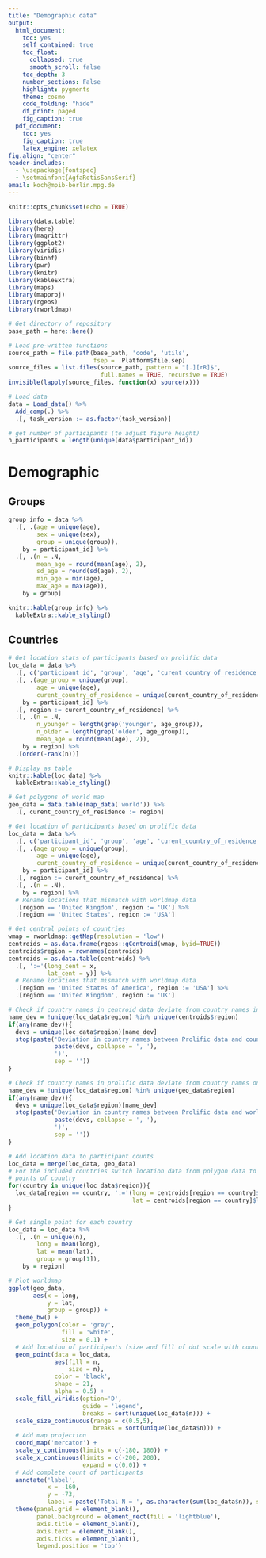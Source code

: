 ```yaml
---
title: "Demographic data"
output:
  html_document:
    toc: yes
    self_contained: true
    toc_float:
      collapsed: true
      smooth_scroll: false
    toc_depth: 3
    number_sections: False
    highlight: pygments
    theme: cosmo
    code_folding: "hide"
    df_print: paged
    fig_caption: true
  pdf_document:
    toc: yes
    fig_caption: true
    latex_engine: xelatex
fig.align: "center"
header-includes:
  - \usepackage{fontspec}
  - \setmainfont{AgfaRotisSansSerif}
email: koch@mpib-berlin.mpg.de
---
```


```r
knitr::opts_chunk$set(echo = TRUE)
```

```r
library(data.table)
library(here)
library(magrittr)
library(ggplot2)
library(viridis)
library(binhf)
library(pwr)
library(knitr)
library(kableExtra)
library(maps)
library(mapproj)
library(rgeos)
library(rworldmap)
```

```r
# Get directory of repository
base_path = here::here()

# Load pre-written functions
source_path = file.path(base_path, 'code', 'utils',
                        fsep = .Platform$file.sep)
source_files = list.files(source_path, pattern = "[.][rR]$",
                          full.names = TRUE, recursive = TRUE)
invisible(lapply(source_files, function(x) source(x)))
```

```r
# Load data
data = Load_data() %>%
  Add_comp(.) %>%
  .[, task_version := as.factor(task_version)]

# get number of participants (to adjust figure height)
n_participants = length(unique(data$participant_id))
```

# Demographic

## Groups

```r
group_info = data %>%
  .[, .(age = unique(age),
        sex = unique(sex),
        group = unique(group)),
    by = participant_id] %>%
  .[, .(n = .N,
        mean_age = round(mean(age), 2),
        sd_age = round(sd(age), 2),
        min_age = min(age),
        max_age = max(age)),
    by = group]

knitr::kable(group_info) %>%
  kableExtra::kable_styling()
```

## Countries

```r
# Get location stats of participants based on prolific data
loc_data = data %>%
  .[, c('participant_id', 'group', 'age', 'curent_country_of_residence')] %>%
  .[, .(age_group = unique(group),
        age = unique(age),
        curent_country_of_residence = unique(curent_country_of_residence)),
    by = participant_id] %>%
  .[, region := curent_country_of_residence] %>%
  .[, .(n = .N,
        n_younger = length(grep('younger', age_group)),
        n_older = length(grep('older', age_group)),
        mean_age = round(mean(age), 2)),
    by = region] %>%
  .[order(-rank(n))]

# Display as table
knitr::kable(loc_data) %>%
  kableExtra::kable_styling()
```


```r
# Get polygons of world map
geo_data = data.table(map_data('world')) %>%
  .[, curent_country_of_residence := region]

# Get location of participants based on prolific data
loc_data = data %>%
  .[, c('participant_id', 'group', 'age', 'curent_country_of_residence')] %>%
  .[, .(age_group = unique(group),
        age = unique(age),
        curent_country_of_residence = unique(curent_country_of_residence)),
    by = participant_id] %>%
  .[, region := curent_country_of_residence] %>%
  .[, .(n = .N),
    by = region] %>%
  # Rename locations that mismatch with worldmap data
  .[region == 'United Kingdom', region := 'UK'] %>%
  .[region == 'United States', region := 'USA']

# Get central points of countries
wmap = rworldmap::getMap(resolution = 'low')
centroids = as.data.frame(rgeos::gCentroid(wmap, byid=TRUE))
centroids$region = rownames(centroids)
centroids = as.data.table(centroids) %>%
  .[, ':='(long_cent = x,
           lat_cent = y)] %>%
  # Rename locations that mismatch with worldmap data
  .[region == 'United States of America', region := 'USA'] %>%
  .[region == 'United Kingdom', region := 'UK']

# Check if country names in centroid data deviate from country names in prolific data
name_dev = !unique(loc_data$region) %in% unique(centroids$region)
if(any(name_dev)){
  devs = unique(loc_data$region)[name_dev]
  stop(paste('Deviation in country names between Prolific data and country centers: c(',
             paste(devs, collapse = ', '),
             ')',
             sep = ''))
}

# Check if country names in prolific data deviate from country names on world map
name_dev = !unique(loc_data$region) %in% unique(geo_data$region)
if(any(name_dev)){
  devs = unique(loc_data$region)[name_dev]
  stop(paste('Deviation in country names between Prolific data and world map: c(',
             paste(devs, collapse = ', '),
             ')',
             sep = ''))
}

# Add location data to participant counts
loc_data = merge(loc_data, geo_data)
# For the included countries switch location data from polygon data to central 
# points of country
for(country in unique(loc_data$region)){
  loc_data[region == country, ':='(long = centroids[region == country]$long_cent,
                                   lat = centroids[region == country]$lat_cent)]
}

# Get single point for each country
loc_data = loc_data %>%
  .[, .(n = unique(n),
        long = mean(long),
        lat = mean(lat),
        group = group[1]),
    by = region]

# Plot worldmap
ggplot(geo_data,
       aes(x = long,
           y = lat,
           group = group)) +
  theme_bw() +
  geom_polygon(color = 'grey',
               fill = 'white',
               size = 0.1) +
  # Add location of participants (size and fill of dot scale with count)
  geom_point(data = loc_data,
             aes(fill = n,
                 size = n),
             color = 'black',
             shape = 21,
             alpha = 0.5) +
  scale_fill_viridis(option='D',
                     guide = 'legend',
                     breaks = sort(unique(loc_data$n))) +
  scale_size_continuous(range = c(0.5,5),
                        breaks = sort(unique(loc_data$n))) +
  # Add map projection
  coord_map('mercator') +
  scale_y_continuous(limits = c(-180, 180)) +
  scale_x_continuous(limits = c(-200, 200),
                     expand = c(0,0)) +
  # Add complete count of participants
  annotate('label',
           x = -160,
           y = -73,
           label = paste('Total N = ', as.character(sum(loc_data$n)), sep = '')) +
  theme(panel.grid = element_blank(),
        panel.background = element_rect(fill = 'lightblue'),
        axis.title = element_blank(),
        axis.text = element_blank(),
        axis.ticks = element_blank(),
        legend.position = 'top')


```

